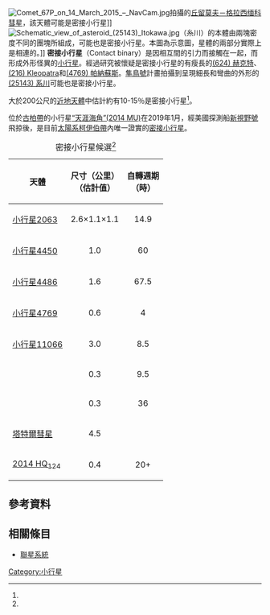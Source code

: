 [[File:Comet_67P_on_14_March_2015_–_NavCam.jpg|thumb]]拍攝的[[丘留莫夫－格拉西缅科彗星|丘留莫夫－格拉西缅科彗星]]，該天體可能是密接小行星]]
[[File:Schematic_view_of_asteroid_(25143)_Itokawa.jpg|thumb]]（糸川）的本體由兩塊密度不同的團塊所組成，可能也是密接小行星。本圖為示意圖，星體的兩部分實際上是相連的。]]
'''密接小行星'''（Contact binary）是因相互間的引力而接觸在一起，而形成外形怪異的[[小行星|小行星]]。經過研究被懷疑是密接小行星的有瘦長的[[小行星624|(624) 赫克特]]、[[小行星216|(216) Kleopatra]]和[[小行星4769|(4769) 帕納蘇斯]]。[[隼鳥號|隼鳥號]]計畫拍攝到呈現細長和彎曲的外形的[[小行星25143|(25143) 系川]]可能也是密接小行星。

大於200公尺的[[近地天體|近地天體]]中估計約有10-15％是密接小行星<ref name="Busch2012"/>。

位於[[古柏帶|古柏帶]]的小行星[[小行星486958|“天涯海角”(2014 MU)]]在2019年1月，經美國探測船[[新視野號|新視野號]]飛掠後，是目前[[太陽系|太陽系]][[柯伊伯帶|柯伊伯帶]]內唯一證實的[[密接小行星|密接小行星]]。

{| class="wikitable sortable"
|+密接小行星候選<ref name="Binary"/>
|-
! 天體 !! 尺寸（公里）<br>（估計值） !! 自轉週期<br>（時）
|-
| [[小行星2063|小行星2063]] ||align="center"|2.6×1.1×1.1 ||align="center"|14.9
|-
| [[小行星4450|小行星4450]] ||align="center"|1.0 ||align="center"|60
|-
| [[小行星4486|小行星4486]] ||align="center"|1.6 ||align="center"|67.5
|-
| [[小行星4769|小行星4769]] ||align="center"|0.6 ||align="center"|4
|-
| [[小行星11066|小行星11066]] ||align="center"|3.0 ||align="center"|8.5
|-
| {{mpl|(179806) 2002 TD|66}} ||align="center"|0.3 ||align="center"|9.5
|-
| {{mpl|2007 TU|24}} ||align="center"|0.3 ||align="center"|36
|-
| [[塔特爾彗星|塔特爾彗星]] ||align="center"|4.5 ||align="center"|
|-
| [[2014_HQ124|2014 HQ<sub>124</sub>]] ||align="center"|0.4 ||align="center"|20+ 
|}

==參考資料==
{{reflist
| refs =
<ref name="Binary">{{cite web
  |date=2013-11-18
  |title=Binary and Ternary near-Earth Asteroids detected by radar
  |publisher=NASA/JPL Asteroid Radar Research
  |author=Dr. [http://science.jpl.nasa.gov/people/Benner/ Lance A. M. Benner]
  |url=http://echo.jpl.nasa.gov/~lance/binary.neas.html
  |accessdate=2014-03-01
  |archive-date=2020-02-18
  |archive-url=https://web.archive.org/web/20200218200656/https://echo.jpl.nasa.gov/~lance/binary.neas.html
  |dead-url=yes
  }}</ref>

<ref name="Busch2012">{{cite web
  |date=2012-03-12
  |title=Near-Earth Asteroids and Radar Speckle Tracking
  |author=Michael Busch
  |url=http://www.aoc.nrao.edu/events/nmsymposium/2012/talks/Busch_2012_New_Mexico_Symposium.pdf
  |accessdate=2014-02-28
  |archive-date=2015-09-23
  |archive-url=https://web.archive.org/web/20150923172523/http://www.aoc.nrao.edu/events/nmsymposium/2012/talks/Busch_2012_New_Mexico_Symposium.pdf
  |dead-url=no
  }}</ref>

}}

== 相關條目 ==
*[[聯星系統|聯星系統]]

{{小行星}}

[[Category:小行星|Category:小行星]]
